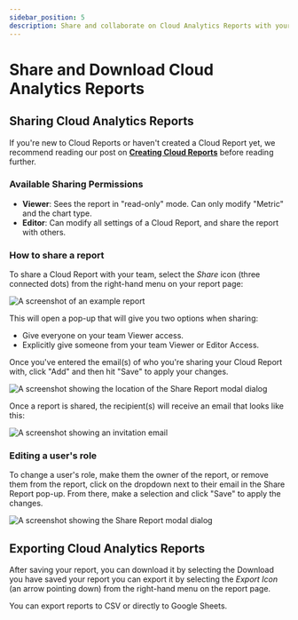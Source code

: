 ```yaml
---
sidebar_position: 5
description: Share and collaborate on Cloud Analytics Reports with your peers and team members.
---
```


# Share and Download Cloud Analytics Reports

## Sharing Cloud Analytics Reports

If you're new to Cloud Reports or haven't created a Cloud Report yet, we recommend reading our post on [**Creating Cloud Reports**](create-cloud-report/index.mdx) before reading further.

### Available Sharing Permissions

- **Viewer**: Sees the report in "read-only" mode. Can only modify "Metric" and the chart type.
- **Editor**: Can modify all settings of a Cloud Report, and share the report with others.

### How to share a report

To share a Cloud Report with your team, select the _Share_ icon (three connected dots) from the right-hand menu on your report page:

![A screenshot of an example report](../assets/png/cmp-example-report.png)

This will open a pop-up that will give you two options when sharing:

- Give everyone on your team Viewer access.
- Explicitly give someone from your team Viewer or Editor Access.

Once you've entered the email(s) of who you're sharing your Cloud Report with, click "Add" and then hit "Save" to apply your changes.

![A screenshot showing the location of the Share Report modal dialog](../assets/gif/cmp-share-report-demo.gif)

Once a report is shared, the recipient(s) will receive an email that looks like this:

![A screenshot showing an invitation email](../assets/png/email-invitation.png)

### Editing a user's role

To change a user's role, make them the owner of the report, or remove them from the report, click on the dropdown next to their email in the Share Report pop-up. From there, make a selection and click "Save" to apply the changes.

![A screenshot showing the Share Report modal dialog](../assets/png/cmp-share-report-dialog.png)

## Exporting Cloud Analytics Reports

After saving your report, you can download it by selecting the Download you have saved your report you can export it by selecting the _Export Icon_ (an arrow pointing down) from the right-hand menu on the report page.

You can export reports to CSV or directly to Google Sheets.
